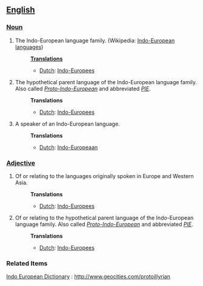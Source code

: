 ==[[English]]==
===[[Noun]]===
#The Indo-European language family. (Wikipedia: [[w:Indo-European languages|Indo-European languages]])
#:'''[[Translation]]s'''
#:*[[Dutch]]: [[Indo-Europees]]
#The hypothetical parent language of the Indo-European language family.  Also called ''[[Proto-Indo-European]]'' and abbreviated ''[[PIE]]''.
#:'''Translations'''
#:*[[Dutch]]: [[Indo-Europees]]
#A speaker of an Indo-European language.
#:'''Translations'''
#:*[[Dutch]]: [[Indo-Europeaan]]

===[[Adjective]]===
#Of or relating to the languages originally spoken in Europe and Western Asia.
#:'''Translations'''
#:*[[Dutch]]: [[Indo-Europees]]
#Of or relating to the hypothetical parent language of the Indo-European language family.  Also called ''[[Proto-Indo-European]]'' and abbreviated ''[[PIE]]''.
#:'''Translations'''
#:*[[Dutch]]: [[Indo-Europees]]

===Related Items===
[[Indo European Dictionary]] : [[http://www.geocities.com/protoillyrian]]